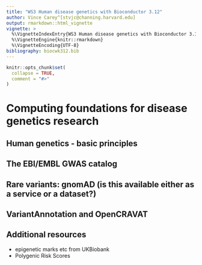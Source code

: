 ```yaml
---
title: "WS3 Human disease genetics with Bioconductor 3.12"
author: Vince Carey^[stvjc@channing.harvard.edu]
output: rmarkdown::html_vignette
vignette: >
  %\VignetteIndexEntry{WS3 Human disease genetics with Bioconductor 3.12}
  %\VignetteEngine{knitr::rmarkdown}
  %\VignetteEncoding{UTF-8}
bibliography: biocwk312.bib
---
```



```r
knitr::opts_chunk$set(
  collapse = TRUE,
  comment = "#>"
)
```


# Computing foundations for disease genetics research

## Human genetics - basic principles

## The EBI/EMBL GWAS catalog

## Rare variants: gnomAD  (is this available either as a service or a dataset?)

## VariantAnnotation and OpenCRAVAT

## Additional resources

- epigenetic marks etc from UKBiobank
- Polygenic Risk Scores

